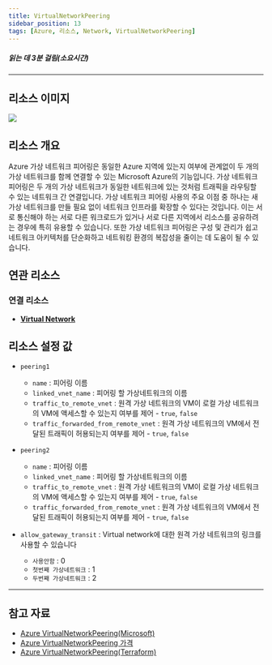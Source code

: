 ```yaml
---
title: VirtualNetworkPeering
sidebar_position: 13
tags: [Azure, 리소스, Network, VirtualNetworkPeering]
---
```





##### 읽는 데 3분 걸림(소요시간)

*****

## 리소스 이미지
<img src={icon} />

## 리소스 개요
Azure 가상 네트워크 피어링은 동일한 Azure 지역에 있는지 여부에 관계없이 두 개의 가상 네트워크를 함께 연결할 수 있는 Microsoft Azure의 기능입니다. 
가상 네트워크 피어링은 두 개의 가상 네트워크가 동일한 네트워크에 있는 것처럼 트래픽을 라우팅할 수 있는 네트워크 간 연결입니다.
가상 네트워크 피어링 사용의 주요 이점 중 하나는 새 가상 네트워크를 만들 필요 없이 네트워크 인프라를 확장할 수 있다는 것입니다. 
이는 서로 통신해야 하는 서로 다른 워크로드가 있거나 서로 다른 지역에서 리소스를 공유하려는 경우에 특히 유용할 수 있습니다.
또한 가상 네트워크 피어링은 구성 및 관리가 쉽고 네트워크 아키텍처를 단순화하고 네트워킹 환경의 복잡성을 줄이는 데 도움이 될 수 있습니다.

## 연관 리소스
### 연결 리소스
- [**Virtual Network**](https://docs.cstudio.app/docs/resource/azure/Network/VirtualNetwork)










## 리소스 설정 값
- ```peering1``` 
    +  ```name``` : 피어링 이름 
    +  ```linked_vnet_name``` : 피어링 할 가상네트워크의 이름 
    +  ```traffic_to_remote_vnet``` : 원격 가상 네트워크의 VM이 로컬 가상 네트워크의 VM에 액세스할 수 있는지 여부를 제어 -  ```true```, ```false```
    +  ```traffic_forwarded_from_remote_vnet``` : 원격 가상 네트워크의 VM에서 전달된 트래픽이 허용되는지 여부를 제어 -  ```true```, ```false```
  
- ```peering2``` 
    +  ```name``` : 피어링 이름
    +  ```linked_vnet_name``` : 피어링 할 가상네트워크의 이름
    +  ```traffic_to_remote_vnet``` : 원격 가상 네트워크의 VM이 로컬 가상 네트워크의 VM에 액세스할 수 있는지 여부를 제어 -  ```true```, ```false```
    +  ```traffic_forwarded_from_remote_vnet``` : 원격 가상 네트워크의 VM에서 전달된 트래픽이 허용되는지 여부를 제어 -  ```true```, ```false```
  
- ```allow_gateway_transit``` : Virtual network에 대한 원격 가상 네트워크의 링크를 사용할 수 있습니다
    +  ```사용안함``` : 0
    +  ```첫번째 가상네트워크``` : 1
    +  ```두번째 가상네트워크``` : 2
    
  
*****
## 참고 자료
- [Azure VirtualNetworkPeering(Microsoft)](https://learn.microsoft.com/en-us/azure/virtual-network/virtual-network-peering-overview)
- [Azure VirtualNetworkPeering 가격](https://azure.microsoft.com/ko-kr/pricing/details/virtual-network/) 
- [Azure VirtualNetworkPeering(Terraform)](https://registry.terraform.io/providers/hashicorp/azurerm/latest/docs/resources/virtual_network_peering)

